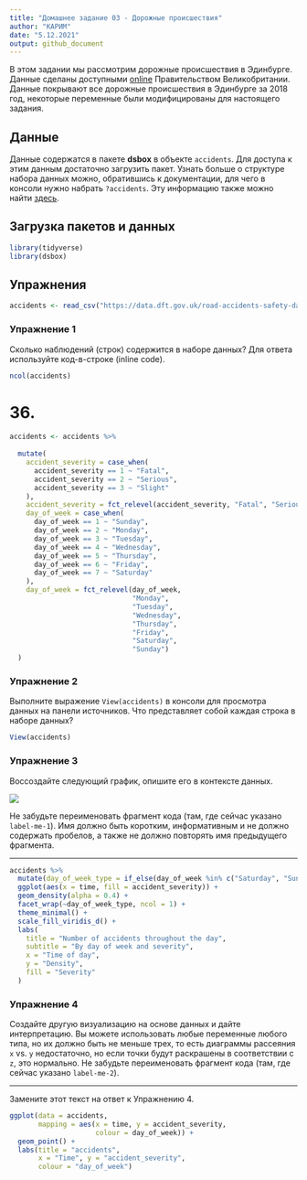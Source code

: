 ---
title: "Домашнее задание 03 - Дорожные происшествия"
author: "КАРИМ"
date: "5.12.2021"
output: github_document
---

В этом задании мы рассмотрим дорожные происшествия в Эдинбурге.
Данные сделаны доступными [online](https://data.gov.uk/dataset/cb7ae6f0-4be6-4935-9277-47e5ce24a11f/road-safety-data/datafile/36f1658e-b709-47e7-9f56-cca7aefeb8fe/preview) Правительством Великобритании.
Данные покрывают все дорожные происшествия в Эдинбурге за 2018 год, некоторые переменные были модифицированы для настоящего задания.

## Данные

Данные содержатся в пакете **dsbox** в объекте `accidents`.
Для доступа к этим данным достаточно загрузить пакет.
Узнать больше о структуре набора данных можно, обратившись к документации, для чего в консоли нужно набрать `?accidents`.
Эту информацию также можно найти [здесь](https://rstudio-education.github.io/dsbox/reference/accidents.html).


## Загрузка пакетов и данных

```{r load-packages, message = FALSE}
library(tidyverse)
library(dsbox)
```

## Упражнения
```{r load-data, message = FALSE, warning=FALSE}
accidents <- read_csv("https://data.dft.gov.uk/road-accidents-safety-data/dft-road-casualty-statistics-accident-2018.csv")
```
### Упражнение 1

Сколько наблюдений (строк) содержится в наборе данных? Для ответа используйте код-в-строке (inline code).


```{r}
ncol(accidents)
```
# 36.


```{r }

accidents <- accidents %>%
  
  mutate(
    accident_severity = case_when(
      accident_severity == 1 ~ "Fatal",
      accident_severity == 2 ~ "Serious",
      accident_severity == 3 ~ "Slight"
    ),
    accident_severity = fct_relevel(accident_severity, "Fatal", "Serious", "Slight"),
    day_of_week = case_when(
      day_of_week == 1 ~ "Sunday",
      day_of_week == 2 ~ "Monday",
      day_of_week == 3 ~ "Tuesday",
      day_of_week == 4 ~ "Wednesday",
      day_of_week == 5 ~ "Thursday",
      day_of_week == 6 ~ "Friday",
      day_of_week == 7 ~ "Saturday"
    ),
    day_of_week = fct_relevel(day_of_week,
                              "Monday",
                              "Tuesday",
                              "Wednesday",
                              "Thursday",
                              "Friday",
                              "Saturday",
                              "Sunday")
  )

```


### Упражнение 2

Выполните выражение `View(accidents)` в консоли для просмотра данных на панели источников. Что представляет собой каждая строка в наборе данных?

```{r }

View(accidents)
```


### Упражнение 3

Воссоздайте следующий график, опишите его в контексте данных. 

![](accidents-task.png)

Не забудьте переименовать фрагмент кода (там, где сейчас указано `label-me-1`). Имя должно быть коротким, информативным и не должно содержать пробелов, а также не должно повторять имя предыдущего фрагмента.

---

```{r eval = TRUE, echo = FALSE}
accidents %>%
  mutate(day_of_week_type = if_else(day_of_week %in% c("Saturday", "Sunday"), "Weekend", "Weekday")) %>%
  ggplot(aes(x = time, fill = accident_severity)) +
  geom_density(alpha = 0.4) +
  facet_wrap(~day_of_week_type, ncol = 1) +
  theme_minimal() +
  scale_fill_viridis_d() +
  labs(
    title = "Number of accidents throughout the day",
    subtitle = "By day of week and severity",
    x = "Time of day",
    y = "Density",
    fill = "Severity"
  )
```


### Упражнение 4

Создайте другую визуализацию на основе данных и дайте интерпретацию. Вы можете использовать любые переменные любого типа, но их должно быть не меньше трех, то есть диаграммы рассеяния `x` vs. `y` недостаточно, но если точки будут раскрашены в соответствии с `z`, это нормально. Не забудьте переименовать фрагмент кода (там, где сейчас указано `label-me-2`).

---

Замените этот текст на ответ к Упражнению 4.

```{r eval = TRUE}
ggplot(data = accidents, 
       mapping = aes(x = time, y = accident_severity,
                     colour = day_of_week)) +
  geom_point() +
  labs(title = "accidents",
       x = "Time", y = "accident_severity",
       colour = "day_of_week")
```
